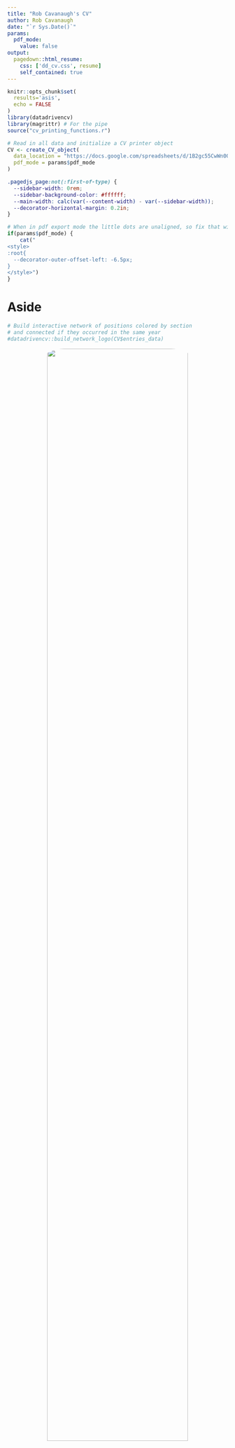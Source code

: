 ```yaml
---
title: "Rob Cavanaugh's CV"
author: Rob Cavanaugh
date: "`r Sys.Date()`"
params:
  pdf_mode:
    value: false
output:
  pagedown::html_resume:
    css: ['dd_cv.css', resume]
    self_contained: true
---
```


```r

knitr::opts_chunk$set(
  results='asis', 
  echo = FALSE
)
library(datadrivencv)
library(magrittr) # For the pipe
source("cv_printing_functions.r")

# Read in all data and initialize a CV printer object
CV <- create_CV_object(
  data_location = "https://docs.google.com/spreadsheets/d/1B2gc55CwWn0QidoLk3aqWXFaKGFXqekKV94LVyY7Gug/edit?usp=sharing",  
  pdf_mode = params$pdf_mode
)

```

```css
.pagedjs_page:not(:first-of-type) {
  --sidebar-width: 0rem;
  --sidebar-background-color: #ffffff;
  --main-width: calc(var(--content-width) - var(--sidebar-width));
  --decorator-horizontal-margin: 0.2in;
}
```

<script src="https://kit.fontawesome.com/bee4f5cfa6.js" crossorigin="anonymous"></script>

```r
# When in pdf export mode the little dots are unaligned, so fix that with some conditional CSS.
if(params$pdf_mode) {
    cat("
<style>
:root{
  --decorator-outer-offset-left: -6.5px;
}
</style>")
}
```


Aside
================================================================================

```r
# Build interactive network of positions colored by section
# and connected if they occurred in the same year
#datadrivencv::build_network_logo(CV$entries_data)
```


<center>
<img src="rr.jpeg" width = "80%" style = "border-radius:80px">
</center>

Contact {#contact}
--------------------------------------------------------------------------------

```r
CV %>% print_contact_info()
```

<!-- Language Skills {#skills} -->
<!-- -------------------------------------------------------------------------------- -->
Key Interests
--------------------------------------------------------------------------------

- `r fontawesome::fa("chart-line")` Aphasia treatment outcomes

- `r fontawesome::fa("hospital-user")` Implementation Science

- `r fontawesome::fa("chart-pie")` Quantitative Methods


Disclaimer {#disclaimer}
--------------------------------------------------------------------------------

```r
if(!params$pdf_mode){
    cat("[<i class='fas fa-download'></i> Download a PDF of this CV](https://github.com/rbcavanaugh/personal-website-distill/raw/master/CV/cv.pdf)")
}
```


Last updated on `r Sys.Date()`.

CV generated using {RMarkdown}


Main
================================================================================

Robert Cavanaugh {#title}
--------------------------------------------------------------------------------
<div style="font-size:14px;padding:0px;margin:0px;">M.S. CCC-SLP</div> 

```r
# Note the special double pipe so we modify the CV object in place
CV %<>% print_text_block("intro") 
```



Education {data-icon=graduation-cap }
--------------------------------------------------------------------------------

```r
CV %<>% print_section('education')
```



Appointments & Positions {data-icon=briefcase data-concise=true}
--------------------------------------------------------------------------------

```r
CV %<>% print_section('positions')
```



Clinical Training {data-icon=hospital data-concise=true}
--------------------------------------------------------------------------------

```r
CV %<>% print_section('clinical')
```


Grant Support {data-icon=pen-alt}
--------------------------------------------------------------------------------


```r
CV %<>% print_section('grants', glue_template = "grant")
```


Publications {data-icon=file-alt}
--------------------------------------------------------------------------------


```r
CV %<>% print_section('publications', glue_template = "citation")
```


Refereed Presentations {data-icon=chalkboard-teacher}
--------------------------------------------------------------------------------


```r
CV %<>% print_section('presentations', glue_template = "citation")
```

Publications Under Review & Revision {data-icon=chalkboard-teacher}
--------------------------------------------------------------------------------

```r
CV %<>% print_section('review', glue_template = "citation")
```

Teaching {data-icon=university}
--------------------------------------------------------------------------------


```r
CV %<>% print_section('teaching', glue_template = "other")
```


Honors and Awards {data-icon=award}
--------------------------------------------------------------------------------


```r
CV %<>% print_section('honors', glue_template = "other")
```


Certification, Licensure, Memberships, and Service {data-icon=certificate}
--------------------------------------------------------------------------------


```r
CV %<>% print_section('certs', glue_template = "other")
```

Software {data-icon=laptop}
--------------------------------------------------------------------------------


```r
CV %<>% print_section('software', glue_template = "other")
```

